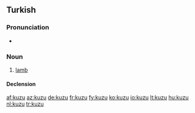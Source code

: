==Turkish==

===Pronunciation===
* {{IPA|[kuzu]|lang=tr}}

===Noun===
{{tr-noun|yu|lar}}

# [[lamb]]

====Declension====
{{tr-noun-v|u}}

[[af:kuzu]]
[[az:kuzu]]
[[de:kuzu]]
[[fr:kuzu]]
[[fy:kuzu]]
[[ko:kuzu]]
[[io:kuzu]]
[[lt:kuzu]]
[[hu:kuzu]]
[[nl:kuzu]]
[[tr:kuzu]]